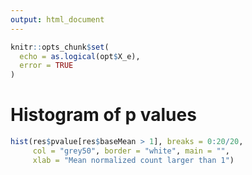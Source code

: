 ```yaml
---
output: html_document
---
```


```r
knitr::opts_chunk$set(
  echo = as.logical(opt$X_e),
  error = TRUE
)
```


# Histogram of p values

```r
hist(res$pvalue[res$baseMean > 1], breaks = 0:20/20,
     col = "grey50", border = "white", main = "",
     xlab = "Mean normalized count larger than 1")
```

